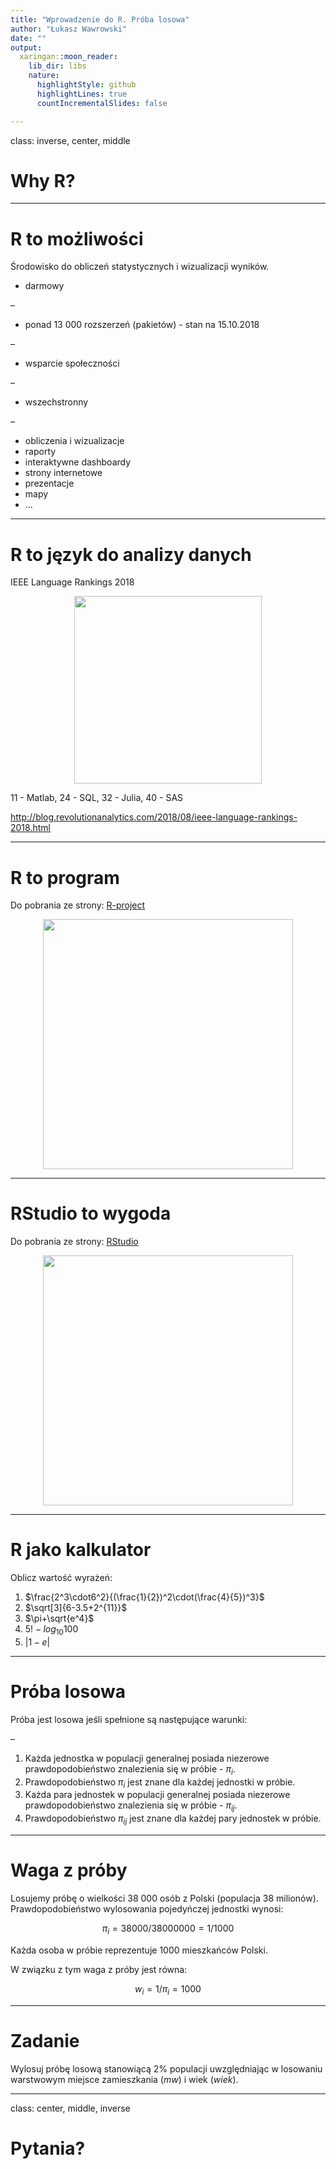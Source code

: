```yaml
---
title: "Wprowadzenie do R. Próba losowa"
author: "Łukasz Wawrowski"
date: ""
output:
  xaringan::moon_reader:
    lib_dir: libs
    nature:
      highlightStyle: github
      highlightLines: true
      countIncrementalSlides: false

---
```


class: inverse, center, middle

# Why R?

---

# R to możliwości

Środowisko do obliczeń statystycznych i wizualizacji wyników.

- darmowy

--

- ponad 13 000 rozszerzeń (pakietów) - stan na 15.10.2018

--

- wsparcie społeczności

--

- wszechstronny

--

   - obliczenia i wizualizacje
   - raporty
   - interaktywne dashboardy
   - strony internetowe
   - prezentacje
   - mapy
   - ...

---

# R to język do analizy danych

IEEE Language Rankings 2018

<center><img src = "ranking.png" height = "300px" /></center>

11 - Matlab, 24 - SQL, 32 - Julia, 40 - SAS

[http://blog.revolutionanalytics.com/2018/08/ieee-language-rankings-2018.html](http://blog.revolutionanalytics.com/2018/08/ieee-language-rankings-2018.html)

---

# R to program

Do pobrania ze strony: [R-project](https://www.r-project.org/)

<center><img src = "r.png" height = "400px" /></center>

---

# RStudio to wygoda

Do pobrania ze strony: [RStudio](https://www.rstudio.com/)

<center><img src = "rstudio.png" height = "400px" /></center>

---

# R jako kalkulator

Oblicz wartość wyrażeń:

1. $\frac{2^3\cdot6^2}{(\frac{1}{2})^2\cdot(\frac{4}{5})^3}$
2. $\sqrt[3]{6-3.5+2^{11}}$
3. $\pi+\sqrt{e^4}$
4. $5! - log_{10}100$
5. $|1-e|$

---

# Próba losowa

Próba jest losowa jeśli spełnione są następujące warunki:

--

1. Każda jednostka w populacji generalnej posiada niezerowe prawdopodobieństwo znalezienia się w próbie - $\pi_i$.
2. Prawdopodobieństwo $\pi_i$ jest znane dla każdej jednostki w próbie.
3. Każda para jednostek w populacji generalnej posiada niezerowe prawdopodobieństwo znalezienia się w próbie - $\pi_{ij}$.
4. Prawdopodobieństwo $\pi_{ij}$ jest znane dla każdej pary jednostek w próbie.

---

# Waga z próby

Losujemy próbę o wielkości 38 000 osób z Polski (populacja 38 milionów). Prawdopodobieństwo wylosowania pojedyńczej jednostki wynosi:

$$\pi_i=38000/38000000=1/1000$$

Każda osoba w próbie reprezentuje 1000 mieszkańców Polski.

W związku z tym waga z próby jest równa:

$$w_i=1/\pi_i=1000$$

---

# Zadanie

Wylosuj próbę losową stanowiącą 2% populacji uwzględniając w losowaniu warstwowym miejsce zamieszkania (_mw_) i wiek (_wiek_).

---

class: center, middle, inverse

# Pytania?